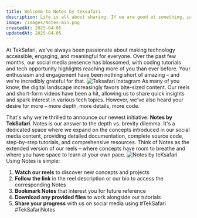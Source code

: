 ```yaml
---
title: Welcome to Notes by teksafari
description: Life is all about sharing. If we are good at something, pass it on. - Mary Berry
image: /images/Notes-min.png
createdAt: 2025-04-05
updatedAt: 2025-04-05
---
```

At TekSafari, we've always been passionate about making technology accessible, engaging, and meaningful for everyone. Over the past few months, our social media presence has blossomed, with coding tutorials and tech opportunity highlights reaching more of you than ever before. Your enthusiasm and engagement have been nothing short of amazing – and we're incredibly grateful for that.
![Teksafari Instagram](/images/InstagramTS-min.png)
As many of you know, the digital landscape increasingly favors bite-sized content. Our reels and short-form videos have been a hit, allowing us to share quick insights and spark interest in various tech topics. However, we've also heard your desire for more – more depth, more details, more code.

That's why we're thrilled to announce our newest initiative: **Notes by TekSafari**.
Notes is our answer to the depth vs. brevity dilemma. It's a dedicated space where we expand on the concepts introduced in our social media content, providing detailed documentation, complete source code, step-by-step tutorials, and comprehensive resources.
Think of Notes as the extended version of our reels – where concepts have room to breathe and where you have space to learn at your own pace.
![Notes by teKsafari](/images/NotesTS-min.png)
Using Notes is simple:

1. **Watch our reels** to discover new concepts and projects
2. **Follow the link** in the reel description or our bio to access the corresponding Notes
3. **Bookmark Notes** that interest you for future reference
4. **Download any provided files** to work alongside our tutorials
5. **Share your progress** with us on social media using #TekSafari #TekSafariNotes